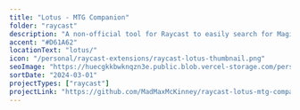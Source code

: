 ```yaml
---
title: "Lotus - MTG Companion"
folder: "raycast"
description: "A non-official tool for Raycast to easily search for Magic The Gathering cards, sets, and rules - powered by Scryfall search."
accent: "#D61A62"
locationText: "lotus/"
icon: "/personal/raycast-extensions/raycast-lotus-thumbnail.png"
seoImage: "https://huecgkkbwknqzn3e.public.blob.vercel-storage.com/personal/raycast-extensions/raycast-lotus-preview-IWbQiwjmm2dmC4LM0Op5BUpDehh54o.png"
sortDate: "2024-03-01"
projectTypes: ["raycast"]
projectLink: "https://github.com/MadMaxMcKinney/raycast-lotus-mtg-companion"
---
```


<ImageContainer
    src="https://huecgkkbwknqzn3e.public.blob.vercel-storage.com/personal/raycast-extensions/raycast-lotus-preview-IWbQiwjmm2dmC4LM0Op5BUpDehh54o.png"
    alt="Raycast extension showing MTG cards in a grid."
/>
